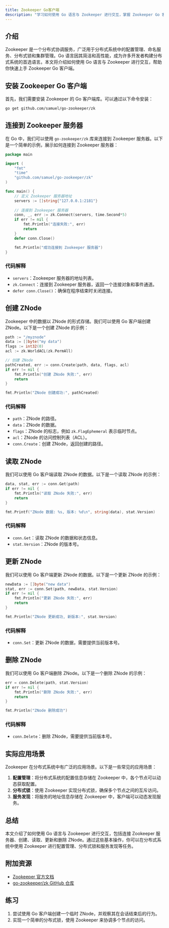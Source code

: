 ```yaml
---
title: Zookeeper Go客户端
description: "学习如何使用 Go 语言与 Zookeeper 进行交互，掌握 Zookeeper Go 客户端的基本操作和实际应用场景。"
---
```


## 介绍

Zookeeper 是一个分布式协调服务，广泛用于分布式系统中的配置管理、命名服务、分布式锁和集群管理。Go 语言因其简洁和高性能，成为许多开发者构建分布式系统的首选语言。本文将介绍如何使用 Go 语言与 Zookeeper 进行交互，帮助你快速上手 Zookeeper Go 客户端。

## 安装 Zookeeper Go 客户端

首先，我们需要安装 Zookeeper 的 Go 客户端库。可以通过以下命令安装：

```bash
go get github.com/samuel/go-zookeeper/zk
```

## 连接到 Zookeeper 服务器

在 Go 中，我们可以使用 `go-zookeeper/zk` 库来连接到 Zookeeper 服务器。以下是一个简单的示例，展示如何连接到 Zookeeper 服务器：

```go
package main

import (
    "fmt"
    "time"
    "github.com/samuel/go-zookeeper/zk"
)

func main() {
    // 定义 Zookeeper 服务器地址
    servers := []string{"127.0.0.1:2181"}
    
    // 连接到 Zookeeper 服务器
    conn, _, err := zk.Connect(servers, time.Second*5)
    if err != nil {
        fmt.Println("连接失败:", err)
        return
    }
    defer conn.Close()

    fmt.Println("成功连接到 Zookeeper 服务器")
}
```

### 代码解释

- `servers`：Zookeeper 服务器的地址列表。
- `zk.Connect`：连接到 Zookeeper 服务器，返回一个连接对象和事件通道。
- `defer conn.Close()`：确保在程序结束时关闭连接。

## 创建 ZNode

Zookeeper 中的数据以 ZNode 的形式存储。我们可以使用 Go 客户端创建 ZNode。以下是一个创建 ZNode 的示例：

```go
path := "/myznode"
data := []byte("my data")
flags := int32(0)
acl := zk.WorldACL(zk.PermAll)

// 创建 ZNode
pathCreated, err := conn.Create(path, data, flags, acl)
if err != nil {
    fmt.Println("创建 ZNode 失败:", err)
    return
}

fmt.Println("ZNode 创建成功:", pathCreated)
```

### 代码解释

- `path`：ZNode 的路径。
- `data`：ZNode 的数据。
- `flags`：ZNode 的标志，例如 `zk.FlagEphemeral` 表示临时节点。
- `acl`：ZNode 的访问控制列表（ACL）。
- `conn.Create`：创建 ZNode，返回创建的路径。

## 读取 ZNode

我们可以使用 Go 客户端读取 ZNode 的数据。以下是一个读取 ZNode 的示例：

```go
data, stat, err := conn.Get(path)
if err != nil {
    fmt.Println("读取 ZNode 失败:", err)
    return
}

fmt.Printf("ZNode 数据: %s, 版本: %d\n", string(data), stat.Version)
```

### 代码解释

- `conn.Get`：读取 ZNode 的数据和状态信息。
- `stat.Version`：ZNode 的版本号。

## 更新 ZNode

我们可以使用 Go 客户端更新 ZNode 的数据。以下是一个更新 ZNode 的示例：

```go
newData := []byte("new data")
stat, err := conn.Set(path, newData, stat.Version)
if err != nil {
    fmt.Println("更新 ZNode 失败:", err)
    return
}

fmt.Println("ZNode 更新成功, 新版本:", stat.Version)
```

### 代码解释

- `conn.Set`：更新 ZNode 的数据，需要提供当前版本号。

## 删除 ZNode

我们可以使用 Go 客户端删除 ZNode。以下是一个删除 ZNode 的示例：

```go
err = conn.Delete(path, stat.Version)
if err != nil {
    fmt.Println("删除 ZNode 失败:", err)
    return
}

fmt.Println("ZNode 删除成功")
```

### 代码解释

- `conn.Delete`：删除 ZNode，需要提供当前版本号。

## 实际应用场景

Zookeeper 在分布式系统中有广泛的应用场景。以下是一些常见的应用场景：

1. **配置管理**：将分布式系统的配置信息存储在 Zookeeper 中，各个节点可以动态获取配置。
2. **分布式锁**：使用 Zookeeper 实现分布式锁，确保多个节点之间的互斥访问。
3. **服务发现**：将服务的地址信息存储在 Zookeeper 中，客户端可以动态发现服务。

## 总结

本文介绍了如何使用 Go 语言与 Zookeeper 进行交互，包括连接 Zookeeper 服务器、创建、读取、更新和删除 ZNode。通过这些基本操作，你可以在分布式系统中使用 Zookeeper 进行配置管理、分布式锁和服务发现等任务。

## 附加资源

- [Zookeeper 官方文档](https://zookeeper.apache.org/doc/current/)
- [go-zookeeper/zk GitHub 仓库](https://github.com/samuel/go-zookeeper/zk)

## 练习

1. 尝试使用 Go 客户端创建一个临时 ZNode，并观察其在会话结束后的行为。
2. 实现一个简单的分布式锁，使用 Zookeeper 来协调多个节点的访问。
